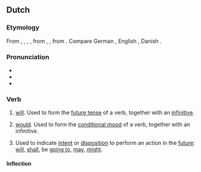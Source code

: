 ==Dutch==

===Etymology===
From {{inh|nl|dum|solen}}, {{m|dum|suelen}}, {{m|dum|sollen}}, {{m|dum|sullen}}, from {{inh|nl|odt|skulan}}, {{m|odt|sulan}}, from {{inh|nl|gem-pro|*skulaną}}. Compare German {{m|de|sollen}}, English {{m|en|shall}}, Danish {{m|da|skulle}}.

===Pronunciation===
* {{IPA|/ˈzʏ.lə(n)/|lang=nl}}
* {{audio|Nl-zullen.ogg|Audio|lang=nl}}
* {{rhymes|ʏlən|lang=nl}}

===Verb===
{{nl-verb}}

# {{lb|nl|auxiliary|present tense}} [[will]]. Used to form the [[future tense]] of a verb, together with an [[infinitive]].
#: {{ux|nl|''Het '''zal''' toch niet werken.''|It '''will''' not work anyway.}}
#: {{ux|nl|''Dat '''zal''' niet gebeuren.''|That '''will''' not happen.}}
# {{lb|nl|auxiliary|past tense}} [[would]]. Used to form the [[conditional mood]] of a verb, together with an infinitive.
#: {{ux|nl|''Het werk '''zou''' nu af zijn geweest als jij je niet had verslapen.''| The work '''would''' have been finished now if you hadn't overslept.}}
#: {{ux|nl|''Dat '''zou''' ik niet doen als ik jou was.''|I '''would''' not do that if I were you.}}
# {{lb|nl|modal auxiliary}} Used to indicate [[intent]] or [[disposition]] to perform an action in the [[future]]: [[will]], [[shall]], be [[going to]], [[may]], [[might]].
#: {{ux|nl|Het '''zou''' vandaag regenen.''|It '''was going to''' rain today.}}
#: {{ux|nl|'''''Zal''' ik eerst gaan?''|'''Shall''' I go first?}}
#: {{ux|nl|Je denk dat ik het niet '''zal''' doen? Ik '''zou'''!|You think I '''won't''' do it? I '''might'''!}}

====Inflection====
{{nl-conj-irr|zullen}}